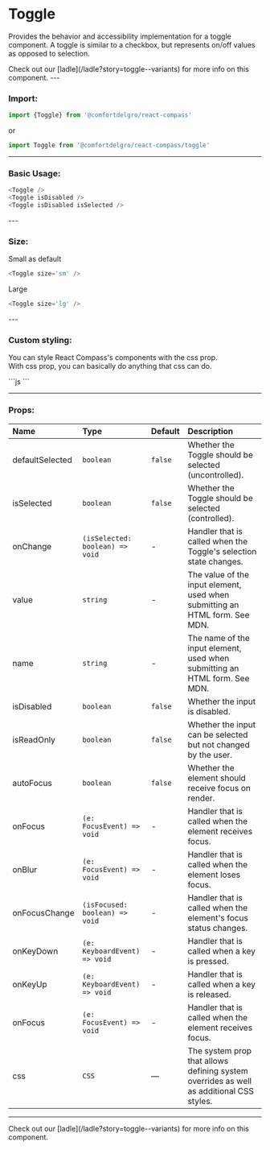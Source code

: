 
# Toggle

Provides the behavior and accessibility implementation for a toggle component. A toggle is similar to a checkbox, but represents on/off values as opposed to selection.

<Callout>
  Check out our [ladle](/ladle?story=toggle--variants) for more info on this
  component.
</Callout>
---

### Import:

```js
import {Toggle} from '@comfortdelgro/react-compass'
```

or

```js
import Toggle from '@comfortdelgro/react-compass/toggle'
```

---

### Basic Usage:

```js
<Toggle />
<Toggle isDisabled />
<Toggle isDisabled isSelected />
```

<section className={styles.avatarShowcaseContainer}>
  <Toggle />
  <Toggle isDisabled />
  <Toggle isDisabled isSelected />
</section>
---

### Size:

Small as default

```js
<Toggle size='sm' />
```

<section className={styles.avatarShowcaseContainer}>
  <Toggle size='sm' />
</section>

Large

```js
<Toggle size='lg' />
```
<section className={styles.avatarShowcaseContainer}>
  <Toggle size='lg' />
</section>
---

### Custom styling:

You can style React Compass's components with the css prop. <br/>
With css prop, you can basically do anything that css can do.

<section className={styles.avatarShowcaseContainer}>
  <Toggle css={{'&:hover': {background: 'red'}}} />
</section>
```js
<Toggle css={{'&:hover': {background: 'red'}}} />
``` 

---

### Props:

| Name            | Type                            | Default | Description                                                                             |
| :-------------- | :------------------------------ | :------ | :-------------------------------------------------------------------------------------- |
| defaultSelected | `boolean`                       | `false` | Whether the Toggle should be selected (uncontrolled).                                   |
| isSelected      | `boolean`                       | `false` | Whether the Toggle should be selected (controlled).                                     |
| onChange        | `(isSelected: boolean) => void` | -       | Handler that is called when the Toggle's selection state changes.                       |
| value           | `string`                        | -       | The value of the input element, used when submitting an HTML form. See MDN.             |
| name            | `string`                        | -       | The name of the input element, used when submitting an HTML form. See MDN.              |
| isDisabled      | `boolean`                       | `false` | Whether the input is disabled.                                                          |
| isReadOnly      | `boolean`                       | `false` | Whether the input can be selected but not changed by the user.                          |
| autoFocus       | `boolean`                       | `false` | Whether the element should receive focus on render.                                     |
| onFocus         | `(e: FocusEvent) => void`       | -       | Handler that is called when the element receives focus.                                 |
| onBlur          | `(e: FocusEvent) => void`       | -       | Handler that is called when the element loses focus.                                    |
| onFocusChange   | `(isFocused: boolean) => void`  | -       | Handler that is called when the element's focus status changes.                         |
| onKeyDown       | `(e: KeyboardEvent) => void`    | -       | Handler that is called when a key is pressed.                                           |
| onKeyUp         | `(e: KeyboardEvent) => void`    | -       | Handler that is called when a key is released.                                          |
| onFocus         | `(e: FocusEvent) => void`       | -       | Handler that is called when the element receives focus.                                 |
| css             | `CSS`                           | —       | The system prop that allows defining system overrides as well as additional CSS styles. |

---

<Callout>
  Check out our [ladle](/ladle?story=toggle--variants) for more info on this
  component.
</Callout>

